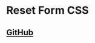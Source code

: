 
<Meta title="Introduction" />

<style>{`
  .container {
    height: 100%;
  }

  .center {
    display: flex;
    justify-content: center;
    align-items: center;
  }

  h2 {
    border: 0 !important;
  }

  
`}</style>

<div class="container center">
<div>
<h1>Reset Form CSS</h1>

<div class="center">
  <h2>
    <a href="https://github.com/tyankatsu0105/formreset.css" target="_blank">
      GitHub
    </a>
  </h2>
</div>

</div>

</div>

